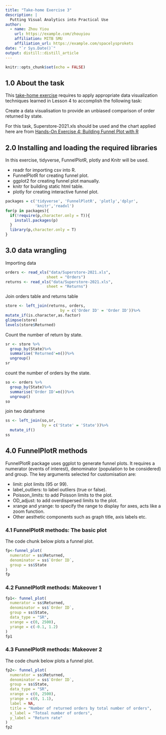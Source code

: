 ```yaml
---
title: "Take-home Exercise 3"
description: |
  Putting Visual Analytics into Practical Use
author:
  - name: Zhou Yiou 
    url: https://example.com/zhouyiou
    affiliation: MITB SMU
    affiliation_url: https://example.com/spacelysprokets
date: "`r Sys.Date()`"
output: distill::distill_article
---
```


```r
knitr::opts_chunk$set(echo = FALSE)
```

##  1.0 About the task

This [take-home exercise](https://isss608-ay2021-22t2.netlify.app/th_ex/th_ex03) requires to apply appropriate data visualization techniques learned in Lesson 4 to accomplish the following task:  

Create a data visualisation to provide an unbiased comparison of order returned by state. 

For this task, Superstore-2021.xls should be used and the chart applied here are from [Hands-On Exercise 4: Building Funnel Plot with R](https://isss608-ay2021-22t2.netlify.app/hands-on_ex/hands-on_ex04/hands-on_ex04-funnelplot)

##  2.0 Installing and loading the required libraries

In this exercise, tidyverse, FunnelPlotR, plotly and Knitr will be used.

  + readr for importing csv into R.
  + FunnelPlotR for creating funnel plot.
  + ggplot2 for creating funnel plot manually.
  + knitr for building static html table.
  + plotly for creating interactive funnel plot.

```r
packages = c('tidyverse', 'FunnelPlotR', 'plotly','dplyr',
             'knitr','readxl')
for(p in packages){
  if(!require(p,character.only = T)){
    install.packages(p)
  }
  library(p,character.only = T)
}
```

##  3.0 data wrangling

Importing data

```r
orders <- read_xls("data/Superstore-2021.xls",
                  sheet = "Orders")
returns <- read_xls("data/Superstore-2021.xls",
                  sheet = "Returns")
```

Join orders table and returns table

```r
store <- left_join(returns, orders,
                        by = c('Order ID' = 'Order ID'))%>%
mutate_if(is.character,as.factor)
glimpse(store)
levels(store$Returned)
```

Count the number of return by state.

```r
sr <- store %>%
  group_by(State)%>%
  summarise('Returned'=n())%>%
  ungroup()
sr
```
count the number of orders by the state.

```r
so <- orders %>%
  group_by(State)%>%
  summarise('Order ID'=n())%>%
  ungroup()
so
```

join two dataframe

```r
ss <- left_join(so,sr,
                by = c('State' = 'State'))%>%
  mutate_if()
ss
```

##  4.0 FunnelPlotR methods

FunnelPlotR package uses ggplot to generate funnel plots. It requires a numerator (events of interest), denominator (population to be considered) and group. The key arguments selected for customisation are:

+ limit: plot limits (95 or 99).
+ label_outliers: to label outliers (true or false).
+ Poisson_limits: to add Poisson limits to the plot.
+ OD_adjust: to add overdispersed limits to the plot.
+ xrange and yrange: to specify the range to display for axes, acts like a zoom function.
+ Other aesthetic components such as graph title, axis labels etc.

### 4.1 FunnelPlotR methods: The basic plot

The code chunk below plots a funnel plot.

```r
fp<-funnel_plot(
  numerator = ss$Returned,
  denominator = ss$`Order ID`,
  group = ss$State
)
fp
```

### 4.2 FunnelPlotR methods: Makeover 1
```r
fp1<- funnel_plot(
  numerator = ss$Returned,
  denominator = ss$`Order ID`,
  group = ss$State,
  data_type = "SR",     
  xrange = c(0, 2500),  
  yrange = c(-0.1, 1.2)   
)
fp1
```
### 4.3 FunnelPlotR methods: Makeover 2
The code chunk below plots a funnel plot.

```r
fp2<- funnel_plot(
  numerator = ss$Returned,
  denominator = ss$`Order ID`,
  group = ss$State,
  data_type = "SR",     
  xrange = c(0, 2500),  
  yrange = c(0, 1.1),  
  label = NA,
  title = "Number of returned orders by total number of orders",      
  x_label = "Totoal number of orders",
  y_label = "Return rate" 
)
fp2
```








